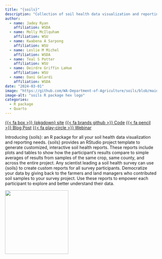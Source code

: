```yaml
---
title: "{soils}"
description: "Collection of soil health data visualization and reporting tools, including a RStudio project template with everything you need to generate custom HTML and Microsoft Word reports for each participant in your soil health survey."
author: 
  - name: Jadey Ryan
    affiliation: WSDA
  - name: Molly McIlquham
    affiliation: WSU  
  - name: Kwabena A Sarpong
    affiliation: WSU
  - name: Leslie M Michel
    affiliation: WSDA
  - name: Teal S Potter
    affiliation: WSU
  - name: Deirdre Griffin LaHue
    affiliation: WSU
  - name: Dani Gelardi
    affiliation: WSDA
date: "2024-03-01"
image: "https://github.com/WA-Department-of-Agriculture/soils/blob/main/man/figures/logo.png?raw=true"
image-alt: "soils R package hex logo"
categories:
  - R package
  - Quarto
---
```


<span class="listing-btn-group">
<a href="https://wa-department-of-agriculture.github.io/soils/" class="btn" role="button">{{< fa box >}} {pkgdown} site</a> 
<a href="https://github.com/WA-Department-of-Agriculture/soils/" class="btn" role="button">{{< fa brands github >}} Code</a>
<a href="https://washingtonsoilhealthinitiative.com/2024/03/soils-an-r-package-for-soil-health-reporting/" class="btn" role="button">{{< fa pencil >}} Blog Post</a>
<a href="https://youtu.be/_8m7fTjSEOk?si=9y33OEPdceQLQ-IB" class="btn" role="button">{{< fa play-circle >}} Webinar</a>
</span>

Introducing {soils}: an R package for all your soil health data
visualization and reporting needs. {soils} provides an RStudio project
template to generate customized, interactive soil health reports. These
reports include plots and tables to show how the participant’s results
compare to simple averages of results from samples of the same crop,
same county, and across the entire project. Any scientist leading a soil
health survey can use {soils} to create custom reports for all survey
participants. Democratize your data by giving back to the farmers and
land managers who contributed soil samples to your survey project. Use
these reports to empower each participant to explore and better
understand their data. 

![](https://github.com/WA-Department-of-Agriculture/soils/blob/main/man/figures/logo.png?raw=true){.img-center width=15em fig-alt="soils logo"}

